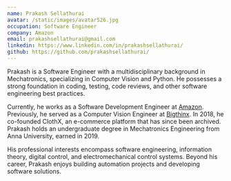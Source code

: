 ```yaml
---
name: Prakash Sellathurai
avatar: /static/images/avatar526.jpg
occupation: Software Engineer
company: Amazon
email: prakashsellathurai@gmail.com
linkedin: https://www.linkedin.com/in/prakashsellathurai/
github: https://github.com/prakashsellathurai/
---
```


Prakash is a Software Engineer with a multidisciplinary background in Mechatronics, specializing in Computer Vision and Python. He possesses a strong foundation in coding, testing, code reviews, and other software engineering best practices.

Currently, he works as a Software Development Engineer at [Amazon](https://www.amazon.com/). Previously, he served as a Computer Vision Engineer at [Bigthinx](https://www.bigthinx.com/). In 2018, he co-founded ClothX, an e-commerce platform that has since been archived. Prakash holds an undergraduate degree in Mechatronics Engineering from Anna University, earned in 2019.

His professional interests encompass software engineering, information theory, digital control, and electromechanical control systems. Beyond his career, Prakash enjoys building automation projects and developing software solutions.

